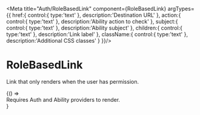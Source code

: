 
<Meta title="Auth/RoleBasedLink" component={RoleBasedLink} argTypes={{
  href:{ control:{ type:'text' }, description:'Destination URL' },
  action:{ control:{ type:'text' }, description:'Ability action to check' },
  subject:{ control:{ type:'text' }, description:'Ability subject' },
  children:{ control:{ type:'text' }, description:'Link label' },
  className:{ control:{ type:'text' }, description:'Additional CSS classes' }
}}/>

# RoleBasedLink

Link that only renders when the user has permission.

<Canvas>
  <Story name="Example">
    {() => <div className="text-sm text-muted-foreground">Requires Auth and Ability providers to render.</div>}
  </Story>
</Canvas>

<ArgsTable of={RoleBasedLink} />
